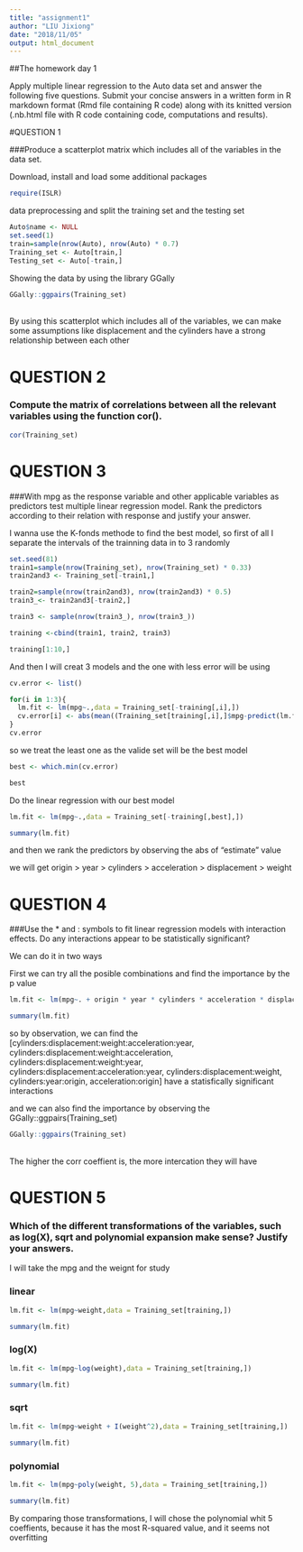 ---
title: "assignment1"
author: "LIU Jixiong"
date: "2018/11/05"
output: html_document
---

##The homework day 1


Apply multiple linear regression to the Auto data set and answer the following five questions. Submit
your concise answers in a written form in R markdown format (Rmd file containing R code) along with its
knitted version (.nb.html file with R code containing code, computations and results).


#QUESTION 1 

###Produce a scatterplot matrix which includes all of the variables in the data set.

Download, install and load some additional packages
```{r}
require(ISLR)

```

data preprocessing and split the training set and the testing set
```{r}
Auto$name <- NULL
set.seed(1)
train=sample(nrow(Auto), nrow(Auto) * 0.7)
Training_set <- Auto[train,]
Testing_set <- Auto[-train,]
```

Showing the data by using the library GGally
```{r}
GGally::ggpairs(Training_set)

```
<br>
By using this scatterplot which includes all of the variables, we can make some assumptions like displacement and the cylinders have a strong relationship between each other

# QUESTION 2

### Compute the matrix of correlations between all the relevant variables using the function cor().

```{r}
cor(Training_set)

```


# QUESTION 3 

###With mpg as the response variable and other applicable variables as predictors test multiple linear regression model. Rank the predictors according to their relation with response and justify your answer.


I wanna use the K-fonds methode to find the best model, so first of all I separate the intervals of the trainning data in to 3 randomly 
```{r}
set.seed(81)
train1=sample(nrow(Training_set), nrow(Training_set) * 0.33)
train2and3 <- Training_set[-train1,]

train2=sample(nrow(train2and3), nrow(train2and3) * 0.5)
train3_<- train2and3[-train2,]

train3 <- sample(nrow(train3_), nrow(train3_))

training <-cbind(train1, train2, train3)

training[1:10,]

```


And then I will creat 3 models and the one with less error will be using
```{r}
cv.error <- list()

for(i in 1:3){
  lm.fit <- lm(mpg~.,data = Training_set[-training[,i],])
  cv.error[i] <- abs(mean((Training_set[training[,i],]$mpg-predict(lm.fit,Training_set[training[,i],]))))
}
cv.error

```

so we treat the least one as the valide set will be the best model
```{r}
best <- which.min(cv.error)

best

```

Do the linear regression with our best model
```{r}
lm.fit <- lm(mpg~.,data = Training_set[-training[,best],])

summary(lm.fit)

```

and then we rank the predictors by observing the abs of "estimate" value

we will get origin > year > cylinders > acceleration > displacement > weight


# QUESTION 4 

###Use the * and : symbols to fit linear regression models with interaction effects. Do any interactions appear to be statistically significant?

We can do it in two ways

First we can try all the posible combinations and find the importance by the p value

```{r}
lm.fit <- lm(mpg~. + origin * year * cylinders * acceleration * displacement * weight,data = Training_set[training,])

summary(lm.fit)

```

so by observation, we can find the [cylinders:displacement:weight:acceleration:year, cylinders:displacement:weight:acceleration, cylinders:displacement:weight:year, cylinders:displacement:acceleration:year, cylinders:displacement:weight, cylinders:year:origin, acceleration:origin] have a statisfically significant interactions

and we can also find the importance by observing the GGally::ggpairs(Training_set)

```{r}

GGally::ggpairs(Training_set)

```
<br>
The higher the corr coeffient is, the more intercation they will have

# QUESTION 5

### Which of the different transformations of the variables, such as log(X), sqrt and polynomial expansion make sense? Justify your answers.

I will take the mpg and the weignt for study

### linear

```{r}

lm.fit <- lm(mpg~weight,data = Training_set[training,])

summary(lm.fit)

```

###  log(X)

```{r}

lm.fit <- lm(mpg~log(weight),data = Training_set[training,])

summary(lm.fit)

```

### sqrt

```{r}

lm.fit <- lm(mpg~weight + I(weight^2),data = Training_set[training,])

summary(lm.fit)

```

### polynomial 

```{r}

lm.fit <- lm(mpg~poly(weight, 5),data = Training_set[training,])

summary(lm.fit)

```

By comparing those transformations, I will chose the polynomial whit 5 coeffients, because it has the most R-squared value, and it seems not overfitting
